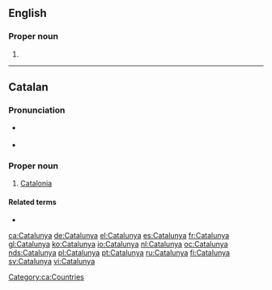 ==English==

===Proper noun===
{{en-proper noun}}

# {{alternative form of|Catalonia|lang=en}}

----

==Catalan==

===Pronunciation===
* {{a|Standard}} {{IPA|/kətəˈɫuɲə/|lang=ca}}
* {{a|Western}} {{IPA|/kataˈɫuɲa/|lang=ca}}

===Proper noun===
{{ca-proper noun|f}}

# [[Catalonia]]

====Related terms====
* {{l|ca|català}}

[[Category:ca:Countries]]

[[ca:Catalunya]]
[[de:Catalunya]]
[[el:Catalunya]]
[[es:Catalunya]]
[[fr:Catalunya]]
[[gl:Catalunya]]
[[ko:Catalunya]]
[[io:Catalunya]]
[[nl:Catalunya]]
[[oc:Catalunya]]
[[nds:Catalunya]]
[[pl:Catalunya]]
[[pt:Catalunya]]
[[ru:Catalunya]]
[[fi:Catalunya]]
[[sv:Catalunya]]
[[vi:Catalunya]]